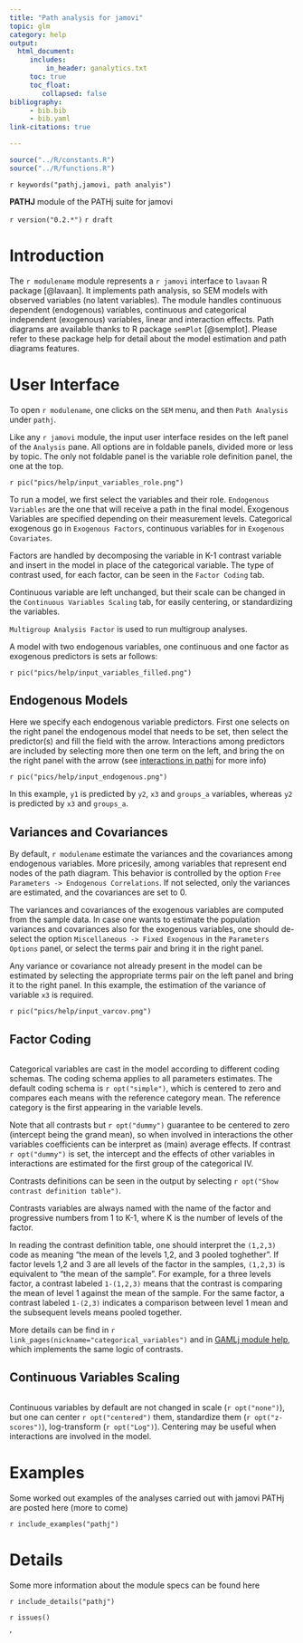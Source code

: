 ```yaml
---
title: "Path analysis for jamovi"
topic: glm
category: help
output: 
  html_document:
     includes:
         in_header: ganalytics.txt
     toc: true
     toc_float:
        collapsed: false
bibliography: 
     - bib.bib
     - bib.yaml
link-citations: true

---
```



```r
source("../R/constants.R")
source("../R/functions.R")
```

`r keywords("pathj,jamovi, path analyis")`

**PATHJ** module of the PATHj suite for jamovi

`r version("0.2.*")` 
`r draft`


# Introduction

The `r modulename` module represents a `r jamovi` interface to `lavaan` R package [@lavaan]. It implements path analysis, so SEM models with observed variables (no latent variables). The module handles continuous dependent (endogenous) variables, continuous and categorical independent (exogenous) variables, linear and interaction effects. Path diagrams are available thanks to R package `semPlot` [@semplot]. Please refer to these package help for detail about the model estimation and path diagrams features.  

# User Interface

To open `r modulename`, one clicks on the `SEM` menu, and then `Path Analysis` under `pathj`.

Like any `r jamovi` module, the input user interface resides on the left panel of the `Analysis` pane. All options are in foldable panels, divided more or less by topic. The only not foldable panel is the variable role definition panel, the one at the top.

`r pic("pics/help/input_variables_role.png")`

To run a model, we first select the variables and their role. `Endogenous Variables` are the one that will receive a path in the final model. Exogenous Variables are specified depending on their measurement levels. Categorical exogenous go in `Exogenous Factors`, continuous variables for in `Exogenous Covariates`. 

Factors are handled by decomposing the variable in K-1 contrast variable and insert in the model in place of the categorical variable. The type of contrast used, for each factor, can be seen in the `Factor Coding` tab.

Continuous variable are left unchanged, but their scale can be changed in the `Continuous Variables Scaling` tab, for easily centering, or standardizing the variables. 

`Multigroup Analysis Factor` is used to run multigroup analyses.

A model with two endogenous variables, one continuous and one factor as exogenous predictors is sets ar follows:

`r pic("pics/help/input_variables_filled.png")`

## Endogenous Models

Here we specify each endogenous variable predictors. First one selects on the right panel the endogenous model that needs to be set, then select the predictor(s) and fill the field with the arrow. Interactions among predictors are included by selecting more then one term on the left, and bring the on the right panel with the arrow (see [interactions in pathj]() for more info)

`r pic("pics/help/input_endogenous.png")`

In this example, `y1` is predicted by `y2`, `x3` and `groups_a` variables, whereas `y2` is predicted by `x3` and `groups_a`. 

## Variances and Covariances

By default, `r modulename` estimate the variances and the covariances among endogenous variables. More pricesily, among variables that represent end nodes of the path diagram. This behavior is controlled by the option `Free Parameters -> Endogenous Correlations`. If not selected, only the variances are estimated, and the covariances are set to 0. 

The variances and covariances of the exogenous variables are computed from the sample data. In case one wants to estimate the population variances and covariances also for the exogenous variables, one should de-select the option `Miscellaneous -> Fixed Exogenous` in the `Parameters Options` panel, or select the terms pair and bring it in the right panel.

Any variance or covariance not already present in the model can be estimated by selecting the appropriate terms pair on the left panel and bring it to the right panel. In this example, the estimation of the variance of variable `x3` is required.


`r pic("pics/help/input_varcov.png")`


## Factor Coding

<img src="pics/input_factorcoding.png" class="img-responsive" alt="">

Categorical variables are cast in the model according to different coding schemas. The coding schema applies to all parameters estimates. The default coding schema is `r opt("simple")`, which is centered to zero and compares each means with the reference category mean. The reference category is the first appearing in the variable levels. 

Note that all contrasts but `r opt("dummy")` guarantee to be centered to zero (intercept being the grand mean), so when involved in interactions the other variables coefficients can be interpret as (main) average effects. If contrast `r opt("dummy")` is set, the intercept and the effects of other variables in interactions are estimated for the first group of the categorical IV.  

Contrasts definitions can be seen in the output by selecting `r opt("Show contrast definition table")`. 

Contrasts variables are always named with the name of the factor and progressive numbers from 1 to K-1, where K is the number of levels of the factor.

In reading the contrast definition table, one should interpret the `(1,2,3)` code as meaning "the mean of the levels 1,2, and 3 pooled toghether". If factor levels 1,2 and 3 are all levels of the factor in the samples, `(1,2,3)` is equivalent to "the mean of the sample". For example, for a three levels factor, a contrast labeled `1-(1,2,3)` means that the contrast is comparing the mean of level 1 against the mean of the sample. For the same factor, a contrast labeled `1-(2,3)` indicates a comparison between level 1 mean and the subsequent levels means pooled together.

More details can be find in `r link_pages(nickname="categorical_variables")` and in [GAMLj module help](https://gamlj.github.io/rosetta_contrasts.html), which implements the same logic of contrasts.


## Continuous Variables Scaling

<img src="pics/input_scaling.png" class="img-responsive" alt="">

Continuous variables by default are not changed in scale (`r opt("none")`), but one can center `r opt("centered")` them, standardize them (`r opt("z-scores")`), log-transform (`r opt("Log")`). Centering may be useful when interactions are involved in the model.


# Examples

Some worked out examples of the analyses carried out with jamovi PATHj are posted here (more to come)

`r include_examples("pathj")`

# Details

Some more information about the module specs can be found here

`r include_details("pathj")`


`r issues()`

'
